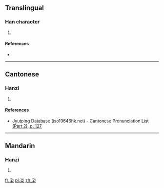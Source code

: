 ==Translingual==

===Han character===
{{Han char|rn=75|rad=木|as=06|sn=10|four=37904|canj=IOD,MOD,XXIOD,XXMOD|ids=⿱[[次]][[木]]}}

# {{defn|Han|sort=木06}}

====References====
* {{Han ref|kx=0523.040|dkj=14716|dj=0911.030|hdz=21206.030|uh=6825|ud=26661|bh=D1F3|bd=53747}}

----

==Cantonese==

===Hanzi===
{{yue-hanzi|jyut=[[zi1]]|y=ji1}}

# {{defn|lang=yue|sort=木06}}

====References====
*[http://www.iso10646hk.net/jp/document/download.jsp Jyutping Database (iso10646hk.net) - Cantonese Pronunciation List (Part 2), p. 127]

----

==Mandarin==

===Hanzi===
{{cmn-hanzi|pin=[[zī]] ([[zi1]])|wg=tzu<sup>1</sup>}}

# {{defn|lang=cmn|sort=木06}}

[[fr:栥]]
[[pl:栥]]
[[zh:栥]]